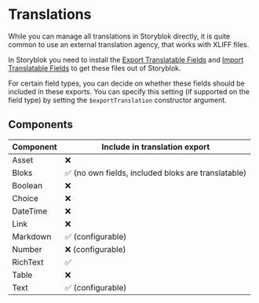 # Translations

While you can manage all translations in Storyblok directly, it is quite common to use an external translation agency, that works with XLIFF files.

In Storyblok you need to install the [Export Translatable Fields] and [Import Translatable Fields] to get these files out of Storyblok.

For certain field types, you can decide on whether these fields should be included in these exports. You can specify this setting (if supported on the field type) by setting the `$exportTranslation` constructor argument.


## Components

| Component | Include in translation export                      |
|-----------|----------------------------------------------------|
| Asset     | ❌                                                  |
| Bloks     | ✅ (no own fields, included bloks are translatable) |
| Boolean   | ❌                                                  |
| Choice    | ❌                                                  |
| DateTime  | ❌                                                  |
| Link      | ❌                                                  |
| Markdown  | ✅ (configurable)                                   |
| Number    | ❌ (configurable)                                   |
| RichText  | ✅                                                  |
| Table     | ❌                                                  |
| Text      | ✅ (configurable)                                   |


[Export Translatable Fields]: https://www.storyblok.com/apps/export
[Import Translatable Fields]: https://www.storyblok.com/apps/import
